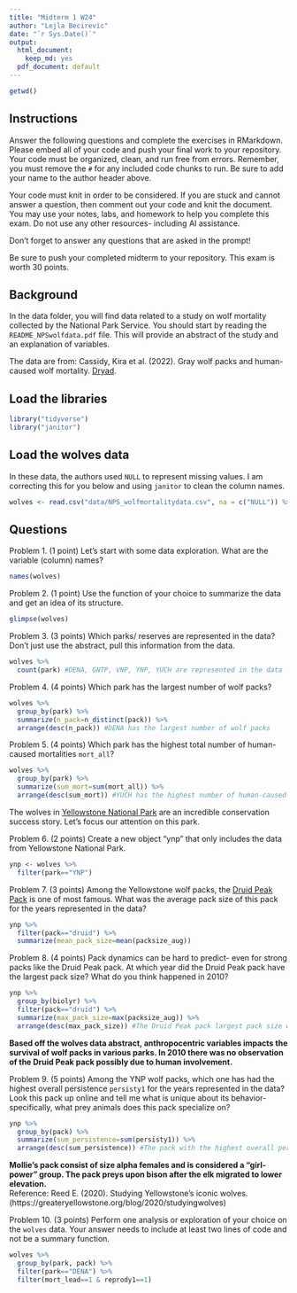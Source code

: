 ```yaml
---
title: "Midterm 1 W24"
author: "Lejla Becirevic"
date: "`r Sys.Date()`"
output:
  html_document: 
    keep_md: yes
  pdf_document: default
---
```


```r
getwd()
```

## Instructions
Answer the following questions and complete the exercises in RMarkdown. Please embed all of your code and push your final work to your repository. Your code must be organized, clean, and run free from errors. Remember, you must remove the `#` for any included code chunks to run. Be sure to add your name to the author header above. 

Your code must knit in order to be considered. If you are stuck and cannot answer a question, then comment out your code and knit the document. You may use your notes, labs, and homework to help you complete this exam. Do not use any other resources- including AI assistance.  

Don't forget to answer any questions that are asked in the prompt!  

Be sure to push your completed midterm to your repository. This exam is worth 30 points.  

## Background
In the data folder, you will find data related to a study on wolf mortality collected by the National Park Service. You should start by reading the `README_NPSwolfdata.pdf` file. This will provide an abstract of the study and an explanation of variables.  

The data are from: Cassidy, Kira et al. (2022). Gray wolf packs and human-caused wolf mortality. [Dryad](https://doi.org/10.5061/dryad.mkkwh713f). 

## Load the libraries
```r
library("tidyverse")
library("janitor")
```

## Load the wolves data
In these data, the authors used `NULL` to represent missing values. I am correcting this for you below and using `janitor` to clean the column names.
```r
wolves <- read.csv("data/NPS_wolfmortalitydata.csv", na = c("NULL")) %>% clean_names()
```

## Questions
Problem 1. (1 point) Let's start with some data exploration. What are the variable (column) names?  
```r
names(wolves)
```

Problem 2. (1 point) Use the function of your choice to summarize the data and get an idea of its structure.  
```r
glimpse(wolves)
```

Problem 3. (3 points) Which parks/ reserves are represented in the data? Don't just use the abstract, pull this information from the data.  
```r
wolves %>% 
  count(park) #DENA, GNTP, VNP, YNP, YUCH are represented in the data
```

Problem 4. (4 points) Which park has the largest number of wolf packs?
```r
wolves %>% 
  group_by(park) %>% 
  summarize(n_pack=n_distinct(pack)) %>% 
  arrange(desc(n_pack)) #DENA has the largest number of wolf packs
```

Problem 5. (4 points) Which park has the highest total number of human-caused mortalities `mort_all`?
```r
wolves %>% 
  group_by(park) %>% 
  summarize(sum_mort=sum(mort_all)) %>% 
  arrange(desc(sum_mort)) #YUCH has the highest number of human-caused mortalities
```

The wolves in [Yellowstone National Park](https://www.nps.gov/yell/learn/nature/wolf-restoration.htm) are an incredible conservation success story. Let's focus our attention on this park.  

Problem 6. (2 points) Create a new object "ynp" that only includes the data from Yellowstone National Park.  
```r
ynp <- wolves %>% 
  filter(park=="YNP")
```

Problem 7. (3 points) Among the Yellowstone wolf packs, the [Druid Peak Pack](https://www.pbs.org/wnet/nature/in-the-valley-of-the-wolves-the-druid-wolf-pack-story/209/) is one of most famous. What was the average pack size of this pack for the years represented in the data?
```r
ynp %>% 
  filter(pack=="druid") %>% 
  summarize(mean_pack_size=mean(packsize_aug)) 
```

Problem 8. (4 points) Pack dynamics can be hard to predict- even for strong packs like the Druid Peak pack. At which year did the Druid Peak pack have the largest pack size? What do you think happened in 2010?
```r
ynp %>% 
  group_by(biolyr) %>% 
  filter(pack=="druid") %>% 
  summarize(max_pack_size=max(packsize_aug)) %>% 
  arrange(desc(max_pack_size)) #The Druid Peak pack largest pack size was 2001 
```
**Based off the wolves data abstract, anthropocentric variables impacts the survival of wolf packs in various parks. In 2010 there was no observation of the Druid Peak pack possibly due to human involvement.**  

Problem 9. (5 points) Among the YNP wolf packs, which one has had the highest overall persistence `persisty1` for the years represented in the data? Look this pack up online and tell me what is unique about its behavior- specifically, what prey animals does this pack specialize on?  
```r
ynp %>% 
  group_by(pack) %>% 
  summarize(sum_persistence=sum(persisty1)) %>% 
  arrange(desc(sum_persistence)) #The pack with the highest overall persistence was Mollie's pack
```
**Mollie's pack consist of size alpha females and is considered a "girl-power" group. The pack preys upon bison after the elk migrated to lower elevation.**  
Reference: Reed E. (2020). Studying Yellowstone's iconic wolves. (https://greateryellowstone.org/blog/2020/studyingwolves)

Problem 10. (3 points) Perform one analysis or exploration of your choice on the `wolves` data. Your answer needs to include at least two lines of code and not be a summary function.  
```r
wolves %>% 
  group_by(park, pack) %>% 
  filter(park=="DENA") %>% 
  filter(mort_lead==1 & reprody1==1)
```

